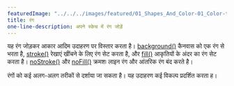 ---
featuredImage: "../../../images/featured/01_Shapes_And_Color-01_Color-thumbnail.png"
title: रंग
one-line-description: अपने स्केच में रंग जोड़ें
---

यह रंग जोड़कर आकार आदिम उदाहरण पर विस्तार करता है।
<a href='https://p5js.org/reference/#/p5/background' target='_blank'>background()</a> कैनवास को एक रंग से भरता है, <a href="https:// p5js.org/reference/#/p5/stroke" target='_blank'>stroke()</a> रेखाएं खींचने के लिए रंग सेट करता है, और <a href="https://p5js.org/reference/#/p5/fill" target="_blank">fill()</a> आकृतियों के अंदर का रंग सेट करता है। <a href='https://p5js.org/reference/#/p5/noStroke' target='_blank'>noStroke()</a> और <a href='https://p5js.org/reference/ #/p5/noFill' target='_blank'>noFill()</a> क्रमशः लाइन रंग और आंतरिक रंग बंद करते है।

रंगों को कई अलग-अलग तरीकों से दर्शाया जा सकता है। यह उदाहरण कई विकल्प प्रदर्शित करता ह।